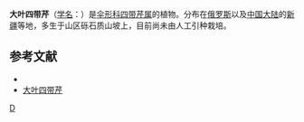 {{NoteTA|G1=LS}}
{{Speciesbox
| genus = Tetrataenium
| species = olgae
| authority = (D. Don) Menden.
}}

'''大叶四带芹'''（[[学名|学名]]：{{lang|la|''Tetrataenium olgae''}}）是[[伞形科|伞形科]][[四带芹属|四带芹属]]的植物。分布在[[俄罗斯|俄罗斯]]以及[[中国大陆|中国大陆]]的[[新疆|新疆]]等地，多生于山区砾石质山坡上，目前尚未由人工引种栽培。

== 参考文献 ==
<div class="references-small">
* {{cite web| url =http://www.bioinfo.cn/db05/KmzwSpecies.php?action=view&id=29909| title =大叶四带芹| work =《中国高等植物数据库全库》| publisher =中国科学院微生物研究所| author =昆明植物研究所| accessdate =2009-02-26| deadurl =yes| archiveurl =https://web.archive.org/web/20160305024744/http://www.bioinfo.cn/db05/KmzwSpecies.php?action=view&id=29909| archivedate =2016-03-05}}
* [http://www.iplant.cn/z/frps/23332 大叶四带芹]
</div>
{{Taxonbar|from=Q10933926}}

[[Category:四带芹属|D]]


{{Apiales-stub}}